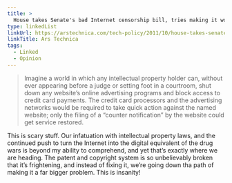 ```yaml
---
title: >
  House takes Senate's bad Internet censorship bill, tries making it worse
type: linkedList
linkUrl: https://arstechnica.com/tech-policy/2011/10/house-takes-senates-bad-internet-censorship-bill-makes-it-worse/
linkTitle: Ars Technica
tags:
  - Linked
  - Opinion
---
```


> Imagine a world in which any intellectual property holder can, without ever appearing before a judge or setting foot in a courtroom, shut down any website’s online advertising programs and block access to credit card payments. The credit card processors and the advertising networks would be required to take quick action against the named website; only the filing of a “counter notification” by the website could get service restored.

This is scary stuff. Our infatuation with intellectual property laws, and the continued push to turn the Internet into the digital equivalent of the drug wars is beyond my ability to comprehend, and yet that’s exactly where we are heading. The patent and copyright system is so unbelievably broken that it’s frightening, and instead of fixing it, we’re going down tha path of making it a far bigger problem. This is insanity!
